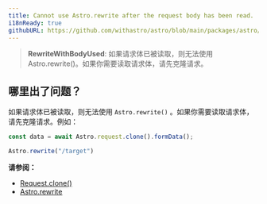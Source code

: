 ```yaml
---
title: Cannot use Astro.rewrite after the request body has been read.
i18nReady: true
githubURL: https://github.com/withastro/astro/blob/main/packages/astro/src/core/errors/errors-data.ts
---
```


> **RewriteWithBodyUsed**: 如果请求体已被读取，则无法使用 Astro.rewrite()。如果你需要读取请求体，请先克隆请求。

## 哪里出了问题？

如果请求体已被读取，则无法使用 `Astro.rewrite()` 。如果你需要读取请求体，请先克隆请求。例如：

```js
const data = await Astro.request.clone().formData();

Astro.rewrite("/target")
```

**请参阅：**
-  [Request.clone()](https://developer.mozilla.org/zh-CN/docs/Web/API/Request/clone)
-  [Astro.rewrite](/zh-cn/reference/api-reference/#rewrite)
